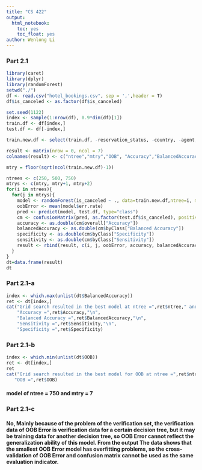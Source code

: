```yaml
---
title: "CS 422"
output: 
  html_notebook:
    toc: yes
    toc_float: yes
author: Wenlong Li
---
```

### Part 2.1
```r
library(caret)
library(dplyr)
library(randomForest)
setwd("./")
df <- read.csv("hotel_bookings.csv", sep = ',',header = T)
df$is_canceled <- as.factor(df$is_canceled)

set.seed(1122)
index <- sample(1:nrow(df), 0.9*dim(df)[1])
train.df <- df[index,]
test.df <- df[-index,]

train.new.df <- select(train.df, -reservation_status, -country, -agent, -company, -reservation_status_date)

result <- matrix(nrow = 0, ncol = 7)
colnames(result) <- c("ntree","mtry","OOB", "Accuracy","BalancedAccuracy","Specificity","Sensitivity");

mtry = floor(sqrt(ncol(train.new.df)-1))

ntrees <- c(250, 500, 750)
mtrys <- c(mtry, mtry+1, mtry+2)
for(i in ntrees){
  for(j in mtrys){
    model <- randomForest(is_canceled ~ ., data=train.new.df,ntree=i, mtry=j, na.action = na.omit)
    oobError <- mean(model$err.rate)
    pred <- predict(model, test.df, type="class")
    cm <- confusionMatrix(pred, as.factor(test.df$is_canceled), positive='1')
    accuracy <- as.double(cm$overall["Accuracy"])
    balancedAccuracy <- as.double(cm$byClass["Balanced Accuracy"])
    specificity <- as.double(cm$byClass["Specificity"])
    sensitivity <- as.double(cm$byClass["Sensitivity"])
    result <- rbind(result, c(i, j, oobError, accuracy, balancedAccuracy, specificity, sensitivity))
  }
}
dt=data.frame(result)
dt
```
### Part 2.1-a
```r
index <- which.max(unlist(dt$BalancedAccuracy))
ret <- dt[index,]
cat("Grid search resulted in the best model at ntree =",ret$ntree," and mtry =",ret$mtry,".\n",
    "Accuracy =",ret$Accuracy,"\n",
    "Balanced Accuracy =",ret$BalancedAccuracy,"\n",
    "Sensitivity =",ret$Sensitivity,"\n",
    "Specificity =",ret$Specificity)
```
### Part 2.1-b
```r
index <- which.min(unlist(dt$OOB))
ret <- dt[index,]
ret
cat("Grid search resulted in the best model for OOB at ntree =",ret$ntree," and mtry =",ret$mtry,".\n",
   "OOB =",ret$OOB)
```

#### model of ntree = 750 and mtry = 7
### Part 2.1-c
#### No, Mainly because of the problem of the verification set, the verification data of OOB Error is verification data for a certain decision tree, but it may be training data for another decision tree, so OOB Error cannot reflect the generalization ability of this model. From the output The data shows that the smallest OOB Error model has overfitting problems, so the cross-validation of OOB Error and confusion matrix cannot be used as the same evaluation indicator.
